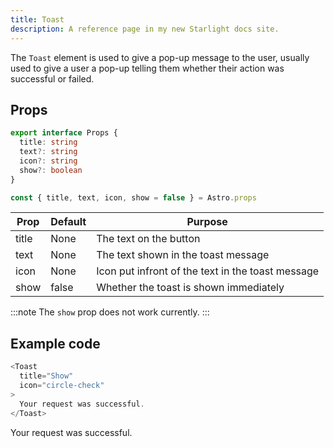 ```yaml
---
title: Toast
description: A reference page in my new Starlight docs site.
---
```




The `Toast` element is used to give a pop-up message to the user, usually used to give a user a pop-up telling them whether their action was successful or failed.

## Props

```ts
export interface Props {
  title: string
  text?: string
  icon?: string
  show?: boolean
}

const { title, text, icon, show = false } = Astro.props
```

| Prop | Default | Purpose |
| ----------- | ----------- | ----------- |
| title | None | The text on the button |
| text | None | The text shown in the toast message |
| icon | None | Icon put infront of the text in the toast message |
| show | false | Whether the toast is shown immediately |

:::note
The `show` prop does not work currently.
:::

## Example code

```js title="index.astro"
<Toast
  title="Show"
  icon="circle-check"
>
  Your request was successful.
</Toast>
```

<Window>
  <Toast
  title="Show"
  icon="circle-check"
>
  Your request was successful.
</Toast>
</Window>
